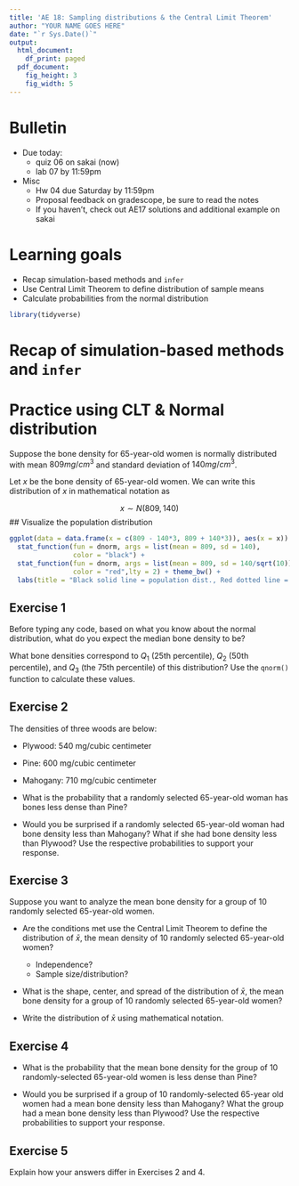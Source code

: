 ```yaml
---
title: 'AE 18: Sampling distributions & the Central Limit Theorem'
author: "YOUR NAME GOES HERE"
date: "`r Sys.Date()`"
output:
  html_document:
    df_print: paged
  pdf_document:
    fig_height: 3
    fig_width: 5
---
```


# Bulletin

- Due today:
  - quiz 06 on sakai (now)
  - lab 07 by 11:59pm

- Misc
  - Hw 04 due Saturday by 11:59pm
  - Proposal feedback on gradescope, be sure to read the notes
  - If you haven't, check out AE17 solutions and additional example on sakai
  

# Learning goals 

- Recap simulation-based methods and `infer`
- Use Central Limit Theorem to define distribution of sample means
- Calculate probabilities from the normal distribution 

```r
library(tidyverse)
```


# Recap of simulation-based methods and `infer`


# Practice using CLT & Normal distribution

Suppose the bone density for 65-year-old women is normally 
distributed with mean $809 mg/cm^3$ and standard deviation of $140 mg/cm^3$.

Let $x$ be the bone density of 65-year-old women. We can write this distribution of $x$ in mathematical notation as 

$$x \sim N(809, 140)$$
## Visualize the population distribution

```r
ggplot(data = data.frame(x = c(809 - 140*3, 809 + 140*3)), aes(x = x)) +
  stat_function(fun = dnorm, args = list(mean = 809, sd = 140),
                color = "black") +
  stat_function(fun = dnorm, args = list(mean = 809, sd = 140/sqrt(10)),
                color = "red",lty = 2) + theme_bw() +
  labs(title = "Black solid line = population dist., Red dotted line = sampling dist.")
```



## Exercise 1

Before typing any code, based on what you know about the normal distribution, what do you expect the median bone density to be?

What bone densities correspond to $Q_1$ (25th percentile), $Q_2$ (50th percentile), and $Q_3$ (the 75th percentile) of this distribution? Use the `qnorm()` function to calculate these values. 

## Exercise 2

The densities of three woods are below:

- Plywood: 540 mg/cubic centimeter
- Pine: 600 mg/cubic centimeter
- Mahogany: 710 mg/cubic centimeter

- What is the probability that a randomly selected 65-year-old woman has bones less dense than Pine?

- Would you be surprised if a randomly selected 65-year-old  woman had bone density less than Mahogany? What if she had bone density less than Plywood? Use the respective probabilities to support your response. 

## Exercise 3

Suppose you want to analyze the mean bone density for a group of 10 randomly selected 65-year-old women. 

- Are the conditions met use the Central Limit Theorem to define the distribution of $\bar{x}$, the mean density of 10 randomly selected 65-year-old women? 
  - Independence? 
  - Sample size/distribution? 
  
- What is the shape, center, and spread of the distribution of $\bar{x}$, the mean bone density for a group of 10 randomly selected 65-year-old women?

- Write the distribution of $\bar{x}$ using mathematical notation. 

## Exercise 4

- What is the probability that the mean bone density for the group of 10 randomly-selected 65-year-old women is less dense than Pine?

- Would you be surprised if a group of 10 randomly-selected 65-year old women had a mean bone density less than Mahogany? What the group had a mean bone density less than Plywood? Use the respective probabilities to support your response. 

## Exercise 5

Explain how your answers differ in Exercises 2 and 4.